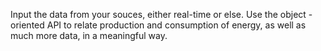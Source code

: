Input the data from your souces, either real-time or else. Use the object - oriented API to relate production and consumption of energy, as well as much more data, in a meaningful way. 